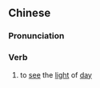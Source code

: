 {{also|见天日}}
==Chinese==
{{zh-forms|s=见天日|type=12}}

===Pronunciation===
{{zh-pron
|m=jiàn tiānrì
|cat=v
}}

===Verb===
{{zh-verb}}

# {{lb|zh|literary}} to [[see]] the [[light]] of [[day]]
